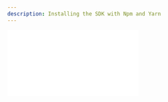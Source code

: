 ```yaml
---
description: Installing the SDK with Npm and Yarn
---
```



<div
	className="video mt-5 -mb-10"
	style={{
		position: "relative",
		paddingBottom: "56.25%" /* 16:9 */,
		paddingTop: 25,
		height: 0,
	}}
>
	<iframe
		style={{
			position: "absolute",
			top: 0,
			left: 0,
			width: "80%",
			height: "80%",
		}}
		src={`https://www.youtube.com/embed/gF0sKKSwxJ8`}
		frameBorder="0"
	/>
</div>


The query package enables users to search Irys and Arweave transactions through an intuitive JavaScript interface. It is easily implemented in a few lines of code.	

## Installation

Install via npm:

```console
npm install @irys/query
```

and yarn:

```console
yarn add @irys/query
```

## Imports

Import with:

```js
import Query from "@irys/query";
```

## Creating a query object

Start by instantiating a new `Query` object, this is a shared instance you can reuse each time you want to execute a new query.

```js
const myQuery = new Query();
```

Then execute a query by chaining together a series of functions that collaboratively narrow down the results returned.

To retrieve the 20 latest transactions with the tag `Content-Type` set to `image/png` on Irys:

```js
const results = await myQuery
	.search("irys:transactions")
	.tags([{ name: "Content-Type", values: ["image/png"] }])
	.sort("ASC")
	.limit(20);
```

## Endpoints

The `Query` class links to a GraphQL endpoint for query execution, defaulting to `https://node1.irys.xyz/graphql` for Irys and `https://arweave.net/graphql` for Arweave.

When querying Irys, you must query the same node you uploaded to. To change the endpoint, pass any of the following to the `Query` object constructor:

-   https://node1.irys.xyz/graphql (Default)
-   https://node2.irys.xyz/graphql
-   https://devnet.irys.xyz/graphql

When querying Arweave, any of these may be used:

-   https://arweave.net/graphql (Default)
-   https://arweave.dev/graphql
-   https://arweave-search.goldsky.com/graphql

```js
const myQuery = new Query({ url: "https://devnet.irys.xyz/graphql" });
```

# Query type

Using the `Query` class users can search any of:

-   Irys transactions
-   Arweave transactions
-   Arweave blocks

The search location is specified by passing a parameter to the [`search()`](/developer-docs/query-sdk/api/search) function.

```js
const results = await myQuery.search("irys:transactions");
```

The selected search type influences the [returned fields](/developer-docs/querying/query-package#limiting-fields-returned) and the availability of specific query functions.

| Function                         | irys:transactions | arweave:transactions | arweave:blocks |
| -------------------------------- | ----------------- | -------------------- | -------------- |
| [`search()`](./api/search)       | Yes               | Yes                  | Yes            |
| [`tags()`](./api/tags)           | Yes               | Yes                  | No             |
| [`ids()`](./api/ids)             | Yes               | Yes                  | Yes            |
| [`from()`](./api/from)           | Yes               | Yes                  | No             |
| [`to()`](./api/to)               | No                | Yes                  | No             |
| [`token()`](./api/token)         | Yes               | No                   | No             |
| [`minHeight()`](./api/minHeight) | No                | No                   | Yes            |
| [`maxHeight()`](./api/maxHeight) | No                | No                   | Yes            |
| [`sort()`](./api/sort)           | Yes               | Yes                  | Yes            |
| [`limit()`](./api/limit)         | Yes               | Yes                  | Yes            |
| [`stream()`](./api/stream)       | Yes               | Yes                  | Yes            |
| [`fields()`](./api/fields)       | Yes               | Yes                  | Yes            |

## Timestamp

Use the `fromTimestamp()` and `toTimestamp()` functions to search for transactions by timestamp. Results returned are `>= fromTimestamp` and `< toTimestamp`.

You can search by passing `Date` objects to the functions:

```js
const results = await myQuery
	.search("irys:transactions")
	.fromTimestamp(new Date("2023-07-01"))
	.toTimestamp(new Date("2023-07-03"));
```

Or by using UNIX timestamps in millisecond format:

```js
const results = await myQuery
	.search("irys:transactions")
	.fromTimestamp(1688144401000)
	.toTimestamp(1688317201000);
```

<Callout type="info" emoji="ℹ️">
	Irys timestamps are accurate to the millisecond, so you need to provide a timestamp in millisecond format. You can
	convert from human-readable time to UNIX timestamp using websites like [Epoch101](https://www.epoch101.com/), be
	sure to convert in **millisecond** format, not **second**.
</Callout>

## Tags

Use the `tags()` function to search [metadata tags](/developer-docs/tags) attached to transactions during upload.

Search for a single tag name / value pair:

```js
const results = await myQuery
	.search("irys:transactions")
	.tags([{ name: "Content-Type", values: ["image/png"] }]);
```

Search for a single tag name with a list of possible values. The search uses OR logic and returns transactions tagged with ANY provided value.

```js
const results = await myQuery
	.search("irys:transactions")
	.tags([{ name: "Content-Type", values: ["image/png", "image/jpg"] }]);
```

Search for multiple tags. The search uses AND logic and returns transactions tagged with ALL provided values.

```js
const results = await myQuery.search("irys:transactions").tags([
	{ name: "Content-Type", values: ["image/png"] },
	{ name: "Application-ID", values: ["myApp"] },
]);
```

You can also search Arweave by tags:

```js
const results = await myQuery
	.search("arweave:transactions")
	.tags([{ name: "Content-Type", values: ["image/png", "image/jpg"] }]);
```

## Transaction id

Use the `ids()` function to by transaction ID. The search uses OR logic and returns transactions tagged with ANY provided value:

```js
const results = await myQuery
	.search("irys:transactions")
	.ids(["xXyv3u9nHHWGiMJl_DMgLwwRdOTlIlQZyqaK_rOkNZw", "_xE7tG1kl2FgCUDgJ5jNJeVA6R5kuys7A6f1qfh9_Kw"]);
```

You can also search Arweave by transaction ID.

```js
const results = await myQuery
	.search("arweave:transactions")
	.ids(["xXyv3u9nHHWGiMJl_DMgLwwRdOTlIlQZyqaK_rOkNZw", "_xE7tG1kl2FgCUDgJ5jNJeVA6R5kuys7A6f1qfh9_Kw"]);
```

## Transaction sender

Use the `from()` function to search by wallet addresses used when signing and paying for the upload. Addresses from any of [Irys' supported chains](/overview/supported-tokens) are accepted.

The search employs OR logic, returning transactions tagged with ANY provided value:

```js
const results = await myQuery
	.search("irys:transactions")
	.from(["UsWPlOBHRyfWcbrlC5sV3-pNUjOQEI5WmDxLnypc93I", "0x4adDE0b3C686B4453e007994edE91A7832CF3c99"]);
```

When searching Arweave by transaction sender, only Arweave addresses are accepted:

```js
const results = await myQuery
	.search("arweave:transactions")
	.from(["TrnCnIGq1tx8TV8NA7L2ejJJmrywtwRfq9Q7yNV6g2A"]);
```

## Transaction recipient

Use the `to()` function to search for the wallet address of the transaction recipient. This works on Arweave only and is used when there's a fund transfer.

```js
const results = await myQuery
	.search("arweave:transactions")
	.to("TrnCnIGq1tx8TV8NA7L2ejJJmrywtwRfq9Q7yNV6g2A");
```

## Token

Use the `token()` function to search based on the token name used to pay for the upload. Any of [these values](/overview/supported-tokens) are acceptable.

```js
const results = await myQuery
	.search("irys:transactions")
	.token("solana");
```

## Block id

Use the `ids()` function to search for Arweave blocks with the specified IDs.

```js
const results = await myQuery
	.search("arweave:blocks")
	.ids(["R0ZLe4RvHxLJLzI1Z9ppyYVWFyHW4D1YrxXKuA9PGrwkk2QAuXCnD1xOJe-QOz4l"]);
```

## Block height

Use the `mixHeight()` and `maxHeight()` functions to search for blocks within the specified block height range. Results are `>= minHeight and < maxHeight`.

```js
const results = await myQuery
	.search("arweave:blocks")
	.minHeight(1188272)
	.maxHeight(1188279);
```

Or for transactions within the specified block height range. Results are `>= minHeight and < maxHeight`.

```js
const results = await myQuery
	.search("arweave:transactions")
	.minHeight(1188272)
	.maxHeight(1188279);
```

## Sorting

Use the `sort()` function to sort results by timestamp in ascending order:

```js
const results = await myQuery
	.search("irys:transactions")
	.token("ethereum")
	.sort("ASC");
```

or descending order:

```js
const results = await myQuery
	.search("irys:transactions")
	.token("matic")
	.sort("DESC");
```

## First result

Use the `first()` function to return only the first result:

```js
const results = await myQuery
	.search("irys:transactions")
	.tags([{ name: "Content-Type", values: ["image/png"] }])
	.first();
```

## Limiting search results

Use the `limit()` function to limit the maximum number of results returned. This overrides the default value of 1000 results when searching Irys and 100 when searching Arweave directly.

```js
const results = await myQuery
	.search("irys:transactions")
	.ids(["xXyv3u9nHHWGiMJl_DMgLwwRdOTlIlQZyqaK_rOkNZw", "_xE7tG1kl2FgCUDgJ5jNJeVA6R5kuys7A6f1qfh9_Kw"])
	.limit(20);
```

## Pagination / streaming

Use the `stream()` function to manage large results sets. This function returns an iterable stream that continuously yields results as long as your query keeps producing them.

```js
// Create the stream
const stream = await myQuery
	.search("irys:transactions")
	.token("solana")
	.stream();

// Iterate over the results
for await (const result of stream) {
	console.log(result);
}
```

## Limiting fields returned

Use the `fields()` function to limit the fields returned. To limit the results, set a field's value to `false` or omit it entirely.

The fields available for retrieval depend on the search type, when searching `irys:transactions`, the following fields are available:

```js
.fields({
	id: true, // Transaction ID
	token: true, // Token used for payment
	address: true, // Cross-chain address used for signing and payment
	receipt: {
		deadlineHeight: true, // The block number by which the transaction must be finalized on Arweave
		signature: true, // A signed deep hash of the JSON receipt
		timestamp: true, // Timestamp, millisecond accurate, of the time the uploaded was verified
		version: true, // The receipt version, currently 1.0.0
	},
	tags: { // An array of tags associated with the upload
		name: true,
		value: true,
	},
	signature: true, // A signed deep hash of the JSON receipt
	timestamp: true, // Timestamp, millisecond accurate, of the time the uploaded was verified
})
```

When searching by `arweave:transactions` the following fields are available:

```js
.fields({
	id: true, // Transaction ID
	tags: {
		// Tags associated with the upload
		name: true,
		value: true,
	},
	anchor: true,
	block: {
		height: true, // Block height
		id: true, // Block ID
		previous: true, // Todo
		timestamp: true, // Block timestamp
	},
	bundledIn: {
		id: true,
	},
	data: {
		size: true,
		type: true,
	},
	fee: {
		ar: true,
		winston: true,
	},
	owner: {
		address: true,
		key: true,
	},
	quantity: {
		ar: true,
		winston: true,
	},
	recipient: true,
	signature: true,
})
```

When searching by `arweave:blocks` the following fields are available:

```js
.fields({
	height: true,
	id: true,
	previous: true,
	timestamp: true,
})
```
